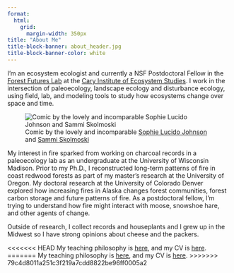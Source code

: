 ```yaml
---
format:  
  html:
    grid:
      margin-width: 350px
title: "About Me"
title-block-banner: about_header.jpg
title-block-banner-color: white
---
```


I'm an ecosystem ecologist and currently a NSF Postdoctoral Fellow in the [Forest Futures Lab](http://forestfutureslab.org/) at the [Cary Institute of Ecosystem Studies](http://caryinstitute.org). I work in the intersection of paleoecology, landscape ecology and disturbance ecology, using field, lab, and modeling tools to study how ecosystems change over space and time.

::: column-margin
![Comic by the lovely and incomparable [Sophie Lucido Johnson](https://www.sophielucidojohnson.com/) and [Sammi Skolmoski](https://sammiskolmoski.com/index.html/)](unprecedented.jpg)
:::

My interest in fire sparked from working on charcoal records in a paleoecology lab as an undergraduate at the University of Wisconsin Madison. Prior to my Ph.D., I reconstructed long-term patterns of fire in coast redwood forests as part of my master's research at the University of Oregon. My doctoral research at the University of Colorado Denver explored how increasing fires in Alaska changes forest communities, forest carbon storage and future patterns of fire. As a postdoctoral fellow, I'm trying to understand how fire might interact with moose, snowshoe hare, and other agents of change.

Outside of research, I collect records and houseplants and I grew up in the Midwest so I have strong opinions about cheese and the packers.

<<<<<<< HEAD
My teaching philosophy is [here](https://krhayes.com/files/Teaching_statement.pdf), and my CV is [here](https://krhayes.com/cv.pdf).
=======
My teaching philosophy is [here](https://krhayes.com/files/Teaching_statement.pdf), and my CV is [here](krhayes.com/cv.pdf).
>>>>>>> 79c4d8011a251c3f219a7cdd8822be96ff0005a2

